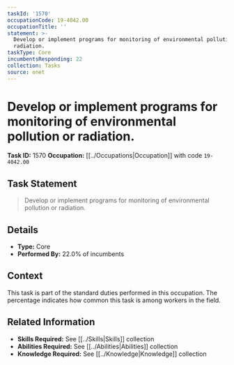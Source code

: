 ```yaml
---
taskId: '1570'
occupationCode: 19-4042.00
occupationTitle: ''
statement: >-
  Develop or implement programs for monitoring of environmental pollution or
  radiation.
taskType: Core
incumbentsResponding: 22
collection: Tasks
source: onet
---
```

# Develop or implement programs for monitoring of environmental pollution or radiation.

**Task ID:** 1570
**Occupation:** [[../Occupations|Occupation]] with code `19-4042.00`

## Task Statement

> Develop or implement programs for monitoring of environmental pollution or radiation.

## Details

- **Type:** Core
- **Performed By:** 22.0% of incumbents

## Context

This task is part of the standard duties performed in this occupation. The percentage indicates how common this task is among workers in the field.

## Related Information

- **Skills Required:** See [[../Skills|Skills]] collection
- **Abilities Required:** See [[../Abilities|Abilities]] collection
- **Knowledge Required:** See [[../Knowledge|Knowledge]] collection
